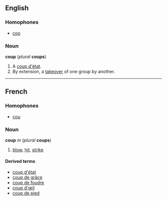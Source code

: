 ==English==
===Homophones===
*[[coo]]

===Noun===
'''coup''' (''plural'' '''coups''')

#A [[coup d'état]].
#By extension, a [[takeover]] of one group by another.

----
==French==
===Homophones===
*[[cou]]

===Noun===
'''coup''' ''m'' (''plural'' '''coups''')

#[[blow]], [[hit]], [[strike]]

====Derived terms====
*[[coup d'état#French|coup d'état]]
*[[coup de grâce]]
*[[coup de foudre]]
*[[coup d'œil]]
*[[coup de pied]]